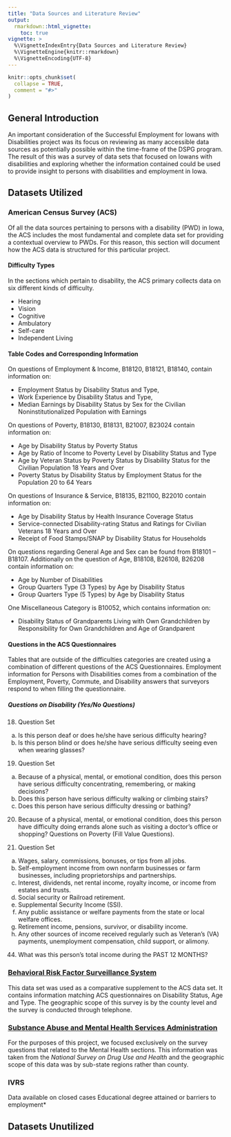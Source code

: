 ```yaml
---
title: "Data Sources and Literature Review"
output: 
  rmarkdown::html_vignette:
    toc: true
vignette: >
  %\VignetteIndexEntry{Data Sources and Literature Review}
  %\VignetteEngine{knitr::rmarkdown}
  %\VignetteEncoding{UTF-8}
---
```


```r
knitr::opts_chunk$set(
  collapse = TRUE,
  comment = "#>"
)
```

## General Introduction

An important consideration of the Successful Employment for Iowans with Disabilities project was its focus on reviewing as many accessible data sources as potentially possible within the time-frame of the DSPG program. The result of this was a survey of data sets that focused on Iowans with disabilities and exploring whether the information contained could be used to provide insight to persons with disabilities and employment in Iowa.

## Datasets Utilized

### American Census Survey (ACS)

Of all the data sources pertaining to persons with a disability (PWD) in Iowa, the ACS includes the most fundamental and complete data set for providing a contextual overview to PWDs. For this reason, this section will document how the ACS data is structured for this particular project.

#### Difficulty Types
In the sections which pertain to disability, the ACS primary collects data on six different kinds of difficulty.


-	Hearing
-	Vision
-	Cognitive
-	Ambulatory
-	Self-care
-	Independent Living 


#### Table Codes and Corresponding Information
On questions of Employment & Income, B18120, B18121, B18140, contain information on: 

-	Employment Status by Disability Status and Type, 
-	Work Experience by Disability Status and Type,
-	Median Earnings by Disability Status by Sex for the Civilian Noninstitutionalized Population with Earnings

On questions of Poverty, B18130, B18131, B21007, B23024 contain information on:

-	Age by Disability Status by Poverty Status
-	Age by Ratio of Income to Poverty Level by Disability Status and Type
-	Age by Veteran Status by Poverty Status by Disability Status for the Civilian Population 18 Years and Over
-	Poverty Status by Disability Status by Employment Status for the Population 20 to 64 Years

On questions of Insurance & Service, B18135, B21100, B22010 contain information on: 

-	Age by Disability Status by Health Insurance Coverage Status
- Service-connected Disability-rating Status and Ratings for Civilian Veterans 18 Years and Over
-	Receipt of Food Stamps/SNAP by Disability Status for Households

On questions regarding General Age and Sex can be found from B18101 – B18107. Additionally on the question of Age, B18108, B26108, B26208 contain information on:

-	 Age by Number of Disabilities
-	Group Quarters Type (3 Types) by Age by Disability Status
-	Group Quarters Type (5 Types) by Age by Disability Status

One Miscellaneous Category is B10052, which contains information on:

-	Disability Status of Grandparents Living with Own Grandchildren by Responsibility for Own Grandchildren and Age of Grandparent


#### Questions in the ACS Questionnaires 

Tables that are outside of the difficulties categories are created using a combination of different questions of the ACS Questionnaires. Employment information for Persons with Disabilities comes from a combination of the Employment, Poverty, Commute, and Disability answers that surveyors respond to when filling the questionnaire.

##### Questions on Disability (Yes/No Questions)

18.	Question Set
a.	Is this person deaf or does he/she have serious difficulty hearing?
b.	Is this person blind or does he/she have serious difficulty seeing even when wearing glasses?


19.	Question Set
a.	Because of a physical, mental, or emotional condition, does this person have serious difficulty concentrating, remembering, or making decisions?
b.	Does this person have serious difficulty walking or climbing stairs?
c.	Does this person have serious difficulty dressing or bathing?


20.	Because of a physical, mental, or emotional condition, does this person have difficulty doing errands alone such as visiting a doctor’s office or shopping?
Questions on Poverty (Fill Value Questions).


43.	Question Set
a.	Wages, salary, commissions, bonuses, or tips from all jobs.
b.	Self-employment income from own nonfarm businesses or farm businesses, including proprietorships and partnerships.
c.	Interest, dividends, net rental income, royalty income, or income from estates and trusts.
d.	Social security or Railroad retirement.
e.	Supplemental Security Income (SSI).
f.	Any public assistance or welfare payments from the state or local welfare offices.
g.	Retirement income, pensions, survivor, or disability income.
h.	Any other sources of income received regularly such as Veteran’s (VA) payments, unemployment compensation, child support, or alimony.


44.	What was this person’s total income during the PAST 12 MONTHS?

### [Behavioral Risk Factor Surveillance System](https://idph.iowa.gov/brfss/Data-by-County)

This data set was used as a comparative supplement to the ACS data set. It contains information matching ACS questionnaires on Disability Status, Age and Type. The geographic scope of this survey is by the county level and the survey is conducted through telephone.

### [Substance Abuse and Mental Health Services Administration](https://www.datafiles.samhsa.gov/data-sources)

For the purposes of this project, we focused exclusively on the survey questions that related to the Mental Health sections. This information was taken from the _National Survey on Drug Use and Health_ and the geographic scope of this data was by sub-state regions rather than county.

### IVRS 

Data available on closed cases
Educational degree attained or barriers to employment*



## Datasets Unutilized

### 

